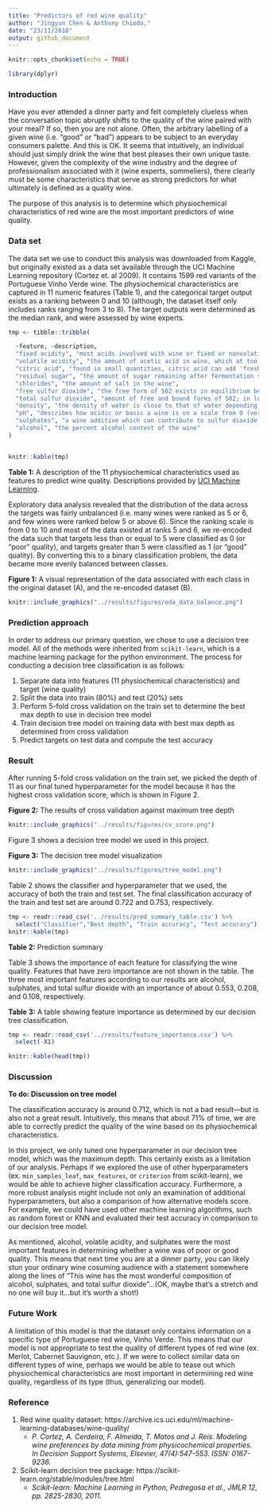 ```yaml
---
title: "Predictors of red wine quality"
author: "Jingyun Chen & Anthony Chiodo,"
date: "23/11/2018"
output: github_document
---
```


```r
knitr::opts_chunk$set(echo = TRUE)
```

```r
library(dplyr)
```

### Introduction 

Have you ever attended a dinner party and felt completely clueless when the conversation topic abruptly shifts to the quality of the wine paired with your meal?  If so, then you are not alone. Often, the arbitrary labelling of a given wine (i.e. “good” or “bad”) appears to be subject to an everyday consumers palette. And this is OK. It seems that intuitively, an individual should just simply drink the wine that best pleases their own unique taste. However, given the complexity of the wine industry and the degree of professionalism associated with it (wine experts, sommeliers), there clearly must be some characteristics that serve as strong predictors for what ultimately is defined as a quality wine.

The purpose of this analysis is to determine which physiochemical characteristics of red wine are the most important predictors of wine quality.


### Data set

The data set we use to conduct this analysis was downloaded from Kaggle, but originally existed as a data set available through the UCI Machine Learning repository (Cortez et. al 2009). It contains 1599 red variants of the Portuguese Vinho Verde wine. The physiochemical characteristics are captured in 11 numeric features (Table 1), and the categorical target output exists as a ranking between 0 and 10 (although, the dataset itself only includes ranks ranging from 3 to 8). The target outputs were determined as the median rank, and were assessed by wine experts.

```r

tmp <- tibble::tribble(

  ~feature, ~description,
  "fixed acidity", "most acids involved with wine or fixed or nonvolatile (do not evaporate readily)",
  "volatile acidity", "the amount of acetic acid in wine, which at too high of levels can lead to an unpleasant, vinegar taste",
  "citric acid", "found in small quantities, citric acid can add 'freshness' and flavor to wines",
  "residual sugar", "the amount of sugar remaining after fermentation stops, it's rare to find wines with less than 1 gram/liter and wines with greater than 45 grams/liter are   considered sweet",
  "chlorides", "the amount of salt in the wine",
  "free sulfur dioxide", "the free form of SO2 exists in equilibrium between molecular SO2 (as a dissolved gas) and bisulfite ion; it prevents microbial growth and the oxidation of wine",
  "total sulfur dioxide", "amount of free and bound forms of S02; in low concentrations, SO2 is mostly undetectable in wine, but at free SO2 concentrations over 50 ppm, SO2 becomes evident in the nose and taste of wine",
  "density", "the density of water is close to that of water depending on the percent alcohol and sugar content",
  "pH", "describes how acidic or basic a wine is on a scale from 0 (very acidic) to 14 (very basic); most wines are between 3-4 on the pH scale",
  "sulphates", "a wine additive which can contribute to sulfur dioxide gas (S02) levels, which acts as an antimicrobial and antioxidant",
  "alcohol", "the percent alcohol content of the wine"
)


knitr::kable(tmp)

```

**Table 1:** A description of the 11 physiochemical characteristics used as features to predict wine quality. Descriptions provided by [UCI Machine Learning](https://www.kaggle.com/uciml/red-wine-quality-cortez-et-al-2009).

Exploratory data analysis revealed that the distribution of the data across the targets was fairly unbalanced (i.e. many wines were ranked as 5 or 6, and few wines were ranked below 5 or above 6). Since the ranking scale is from 0 to 10 and most of the data existed at ranks 5 and 6, we re-encoded the data such that targets less than or equal to 5 were classified as 0  (or “poor” quality), and targets greater than 5 were classified as 1 (or “good” quality). By converting this to a binary classification problem, the data became more evenly balanced between classes.

**Figure 1:** A visual representation of the data associated with each class in the original dataset (A), and the re-encoded dataset (B).

```r
knitr::include_graphics("../results/figures/eda_data_balance.png")
```

### Prediction approach

In order to address our primary question, we chose to use a decision tree model. All of the methods were inherited from `scikit-learn`, which is a machine learning package for the python environment. The process for conducting a decision tree classification is as follows:

1. Separate data into features (11 physiochemical characteristics) and target (wine quality)
2. Split the data into train (80%) and test (20%) sets
3. Perform 5-fold cross validation on the train set to determine the best max depth to use in decision tree model
4. Train decision tree model on training data with best max depth as determined from cross validation
5. Predict targets on test data and compute the test accuracy

### Result

After running 5-fold cross validation on the train set, we picked the depth of 11 as our final tuned hyperparameter for the model because it has the highest cross validation score, which is shown in Figure 2. 

**Figure 2:** The results of cross validation against maximum tree depth

```r
knitr::include_graphics("../results/figures/cv_score.png") 
```

Figure 3 shows a decision tree model we used in this project.

**Figure 3:** The decision tree model visualization

```r
knitr::include_graphics("../results/figures/tree_model.png") 
```


Table 2 shows the classifier and hyperparameter that we used, the accuracy of both the train and test set. The final classification accuracy of the train and test set are around 0.722 and 0.753, respectively.

```r

tmp <- readr::read_csv('../results/pred_summary_table.csv') %>% 
  select("Classifier","Best depth", "Train accuracy", "Test accuracy")
knitr::kable(tmp)

```

**Table 2:** Prediction summary

Table 3 shows the importance of each feature for classifying the wine quality. Features that have zero importance are not shown in the table. The three most important features according to our results are alcohol, sulphates, and total sulfur dioxide with an importance of about 0.553, 0.208, and 0.108, respectively.

**Table 3:** A table showing feature importance as determined by our decision tree classification.

```r

tmp <- readr::read_csv('../results/feature_importance.csv') %>% 
  select(-X1)

knitr::kable(head(tmp))

```

### Discussion

**To do: Discussion on tree model**

The classification accuracy is around 0.712, which is not a bad result---but is also not a great result. Intuitively, this means that about 71% of time, we are able to correctly predict the quality of the wine based on its physiochemical characteristics. 

In this project, we only tuned one hyperparameter in our decision tree model, which was the maximum depth. This certainly exists as a limitation of our analysis. Perhaps if we explored the use of other hyperparameters (ex. `min_samples_leaf`, `max_features`, or `criterion` from scikit-learn), we would be able to achieve higher classification accuracy.  Furthermore, a more robust analysis might include not only an examination of additional hyperparameters, but also a comparison of how alternative models score. For example, we could have used other machine learning algorithms, such as random forest or KNN and evaluated their test accuracy in comparison to our decision tree model.

As mentioned, alcohol, volatile acidity, and sulphates were the most important features in determining whether a wine was of poor or good quality. This means that next time you are at a dinner party, you can likely stun your ordinary wine cosuming audience with a statement somewhere along the lines of "This wine has the most wonderful composition of alcohol, sulphates, and total sulfur dioxide"...(OK, maybe that's a stretch and no one will buy it...but it's worth a shot!)

### Future Work

A limitation of this model is that the dataset only contains information on a specific type of Portuguese red wine, Vinho Verde. This means that our model is not appropriate to test the quality of different types of red wine (ex. Merlot, Cabernet Sauvignon, etc.).  If we were to collect similar data on different types of wine, perhaps we would be able to tease out which physiochemical characteristics are most important in determining red wine quality, regardless of its type (thus, generalizing our model).

### Reference

1. Red wine quality dataset: https://archive.ics.uci.edu/ml/machine-learning-databases/wine-quality/
    - *P. Cortez, A. Cerdeira, F. Almeida, T. Matos and J. Reis. 
  Modeling wine preferences by data mining from physicochemical properties.
  In Decision Support Systems, Elsevier, 47(4):547-553. ISSN: 0167-9236.*
2. Scikit-learn decision tree package: https://scikit-learn.org/stable/modules/tree.html
    - *Scikit-learn: Machine Learning in Python, Pedregosa et al., JMLR 12, pp. 2825-2830, 2011.*
